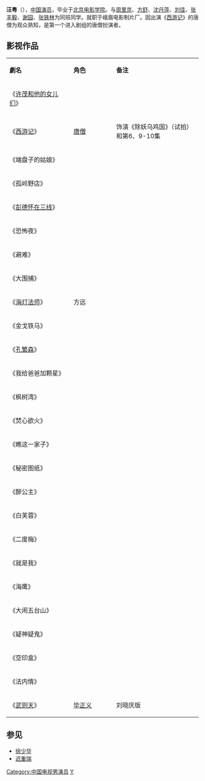 {{Unreferenced|time=2014-08-04T07:36:19+00:00}}
'''汪粤'''（{{bd|1955年||||catIdx=W}}），[[中国|中国]][[演员|演员]]，毕业于[[北京电影学院|北京电影学院]]。与[[周里京|周里京]]、[[方舒|方舒]]、[[沈丹萍|沈丹萍]]、[[刘佳|刘佳]]、[[张丰毅|张丰毅]]、[[谢园|谢园]]、[[张铁林|张铁林]]为同班同学。就职于峨眉电影制片厂。因出演《[[西游记_(1986年电视剧)|西游记]]》的唐僧为观众熟知，是第一个进入剧组的唐僧扮演者。

==影视作品==
{|class="wikitable" width="45%"
|- style="background:snow; color:black" align=center
|style="width:15%"|'''劇名'''||style="width:10%"|'''角色'''||style="width:20%"|'''备注'''
|-
|《[[许茂和他的女儿们|许茂和他的女儿们]]》|| || 
|-
|《[[西游记_(1986年电视剧)|西游记]]》||[[唐僧|唐僧]]||饰演《除妖乌鸡国》（试拍）和第6、9-10集
|-
|《端盘子的姑娘》||||
|-
|《孤岭野店》|| ||
|-
|《[[彭德怀在三线|彭德怀在三线]]》|| ||
|-
|《恐怖夜》||||
|-
|《避难》|| ||
|-
|《大围捕》||||
|-
|《[[海灯法师|海灯法师]]》||方远||
|-
|《金戈铁马》|| ||
|-
|《[[孔繁森|孔繁森]]》||||
|-
|《我给爸爸加颗星》|| ||
|-
|《枫树湾》||||
|-
|《焚心欲火》|| ||
|-
|《瞧这一家子》|| ||
|-
|《秘密图纸》||||
|-
|《醉公主》|| ||
|-
|《白芙蓉》||||
|-
|《二度梅》|| ||
|-
|《就是我》|| ||
|-
|《海鹰》||||
|-
|《大闹五台山》|| ||
|-
|《疑神疑鬼》|| ||
|-
|《空印盒》||||
|-
|《法内情》|| ||
|-
|《[[武则天_(1995年电视剧)|武则天]]》||[[毕正义|毕正义]]||刘晓庆版
|}

== 参见 ==
*[[徐少华_(演员)|徐少华]]
*[[迟重瑞|迟重瑞]]

{{北京电影学院78级}}
{{Authority control}}
{{DEFAULTSORT:W}}
[[Category:中国电视男演员|Category:中国电视男演员]]
[[Category:汪姓|Y]]